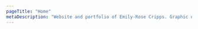 ```yaml
---
pageTitle: "Home"
metaDescription: "Website and portfolio of Emily-Rose Cripps. Graphic designer based in Oxford, UK. Book-making, exhibition design and more."
---
```


<FeatureBanner/>

<NavigationTiles>

<NavigationTile 
    title="Portfolio"
    linkPage="/portfolio"
    imagePath="home/home-portfolio.jpg"
    imageAlt="Portfolio"
/>

<NavigationTile 
    title="About"
    linkPage="/about"
    imagePath="home/home-about.jpg"
    imageAlt="About"
/>

<NavigationTile 
    title="Blog"
    linkPage="https://emilyrosegraphicsblog.wordpress.com/"
    target="_blank"
    imagePath="home/home-blog.jpg"
    imageAlt="Blog"
/>

</NavigationTiles>